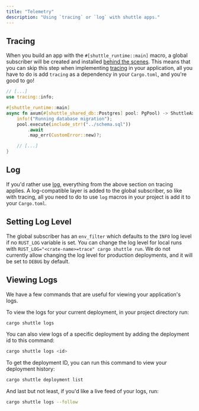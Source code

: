 ```yaml
---
title: "Telemetry"
description: "Using `tracing` or `log` with shuttle apps."
---
```


## Tracing

When you build an app with the `#[shuttle_runtime::main]` macro, a global subscriber will be created and installed
[behind the scenes](https://github.com/shuttle-hq/shuttle/blob/001dbcfcf47066713598f00a98f4972de450ff3b/codegen/src/main/mod.rs#L237-L245).
This means that you can skip this step when implementing [tracing](https://docs.rs/tracing/latest/tracing/) in your application, 
all you have to do is add `tracing` as a dependency in your `Cargo.toml`, and you're good to go!

```rust
// [...]
use tracing::info;

#[shuttle_runtime::main]
async fn axum(#[shuttle_shared_db::Postgres] pool: PgPool) -> ShuttleAxum { 
    info!("Running database migration");
    pool.execute(include_str!("../schema.sql"))
        .await
        .map_err(CustomError::new)?;

    // [...]
}
```

## Log

If you'd rather use [log](https://docs.rs/log/latest/log/), everything from the above section on tracing applies.
A log-compatible layer is added to the global subscriber, so like with tracing, all you need to do to use `log` macros
in your project is add it to your `Cargo.toml`.

## Setting Log Level

The global subscriber has an `env_filter` which defaults to the `INFO` log level if no `RUST_LOG` variable is set. You can change the log level for local runs
with `RUST_LOG="<crate-name>=trace" cargo shuttle run`. We do not currently allow changing the log level for production deployments, and it will be set to `DEBUG` by default.

## Viewing Logs

We have a few commands that are useful for viewing your application's logs. 

To view the logs for your current deployment, in your project directory run:

```bash
cargo shuttle logs
```

You can also view logs of a specific deployment by adding the deployment id to this command:

```bash
cargo shuttle logs <id>
```

To get the deployment ID, you can run this command to view your deployment history:

```bash
cargo shuttle deployment list
```

And last but not least, if you'd like a live feed of your logs, run:

```bash
cargo shuttle logs --follow
```
